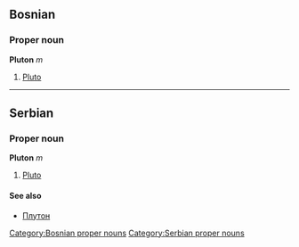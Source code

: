 ==Bosnian==
===Proper noun===
'''Pluton''' ''m''
#[[Pluto]]
[[Category:Bosnian proper nouns]]
----
==Serbian==
===Proper noun===
'''Pluton''' ''m''
#[[Pluto]]
====See also====
*[[Плутон]]
[[Category:Serbian proper nouns]]